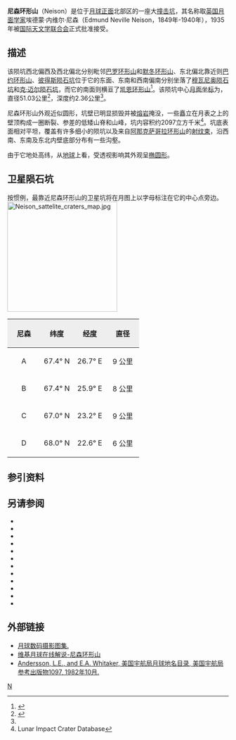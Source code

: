 {{lunar crater data|
 image=Neison LO-IV-104H LTVT.JPG|
 caption=月球轨道器4号拍摄的图像|
 latitude=68.21|
 N_or_S=N|
 longitude=25.02|
 E_or_W=E|
 diameter=51.03公里|
 depth=2.36公里|
 colong=338|
 eponym=埃德蒙·内·尼森}}
'''尼森环形山'''（Neison）是位于[[月球正面|月球正面]]北部区的一座大[[撞击坑|撞击坑]]，其名称取[[英国|英国]][[月面学|月面学家]]埃德蒙·内维尔·尼森（Edmund Neville Neison，1849年-1940年），1935年被[[国际天文学联合会|国际天文学联合会]]正式批准接受。

==描述==  
该陨坑西北偏西及西北偏北分别毗邻[[巴罗环形山|巴罗环形山]]和[[默冬环形山|默冬环形山]]、东北偏北靠近则[[巴约环形山|巴约环形山]]、[[彼得斯陨石坑|彼得斯陨石坑]]位于它的东面、东南和西南偏南分别坐落了[[穆瓦尼奥陨石坑|穆瓦尼奥陨石坑]]和[[克·迈尔陨石坑|克·迈尔陨石坑]]，而它的南面则横亘了[[凯恩环形山|凯恩环形山]]<ref>{{Cite web |url=http://planetarynames.wr.usgs.gov/images/Lunar/lac_4_lo.pdf |title=Crater Neison on the map LAC-4. |accessdate=2017-02-21 |archive-date=2013-02-20 |archive-url=https://web.archive.org/web/20130220125411/http://planetarynames.wr.usgs.gov/images/Lunar/lac_4_lo.pdf |dead-url=no }}</ref>。该陨坑中心[[月面坐标|月面坐标]]为{{Coord|68.21|N|25.02|E|globe:Moon|nogoogle=1|noosm=1}}，直径51.03公里<ref name="IAU">{{Cite web |url=http://planetarynames.wr.usgs.gov/Feature/4196 |title=Directory of the International Astronomical Union |accessdate=2017-02-21 |archive-date=2016-01-09 |archive-url=https://web.archive.org/web/20160109204921/http://planetarynames.wr.usgs.gov/Feature/4196 |dead-url=no }}</ref>，深度约2.36公里<ref name="LICD"/>。

尼森环形山外观近似圆形，坑壁已明显损毁并被[[熔岩|熔岩]]掩没，一些矗立在月表之上的壁顶构成一圈断裂、参差的低矮山脊和山峰，坑内容积约2097立方千米<ref name="LICD">Lunar Impact Crater Database</ref>。坑底表面相对平坦，覆盖有许多细小的陨坑以及来自[[阿那克萨哥拉环形山|阿那克萨哥拉环形山]]的[[射纹系统|射纹束]]，沿西南、东南及东北内壁底部分布有一些沟壑。

由于它地处高纬，从[[地球|地球]]上看，受透视影响其外观呈[[椭圆形|椭圆形]]。

==卫星陨石坑==
按惯例，最靠近尼森环形山的卫星坑将在月图上以字母标注在它的中心点旁边。
[[Image:Neison_sattelite_craters_map.jpg|250px]]

{| class="wikitable"
!width="25%" style="background:#eeeeee;" |尼森 
!width="25%" style="background:#eeeeee;" |纬度
!width="25%" style="background:#eeeeee;" |经度
!width="25%" style="background:#eeeeee;" |直径
|-
|align="center"|A
|align="center"|67.4° N
|align="center"|26.7° E
|align="center"|9 公里
|-
|align="center"|B
|align="center"|67.4° N
|align="center"|25.9° E
|align="center"|8 公里
|-
|align="center"|C
|align="center"|67.0° N
|align="center"|23.2° E
|align="center"|9 公里
|-
|align="center"|D
|align="center"|68.0° N
|align="center"|22.6° E
|align="center"|6 公里
|}{{clear}}
==参引资料==
{{Reflist}}

==另请参阅==
{{refbegin}}
* {{cite book
  | last1 = Andersson
  | first1 = L. E.
  | last2 = Whitaker
  | first2 = E. A.
  | authorlink2 = Ewen Whitaker
  | date = 1982
  | title = [[NASA|NASA]] Catalogue of Lunar Nomenclature
  | publisher = NASA RP-1097
  | ref = harv
  }}
* {{cite web
  | last = Blue
  | first = Jennifer
  | date = July 25, 2007
  | title = Gazetteer of Planetary Nomenclature
  | publisher = [[United_States_Geological_Survey|USGS]]
  | url = http://planetarynames.wr.usgs.gov/
  | accessdate = 2007-08-05
  | ref = harv
  | archive-date = 2018-12-25
  | archive-url = https://web.archive.org/web/20181225170157/https://planetarynames.wr.usgs.gov/
  | dead-url = no
  }}
* {{cite book
  | last1 = Bussey
  | first1 = B.
  | authorlink1 = Ben Bussey
  | last2 = Spudis
  | first2 = P.
  | authorlink2 = Paul Spudis
  | date = 2004
  | title = The Clementine Atlas of the Moon
  | publisher = Cambridge University Press
  | location = New York
  | isbn = 978-0-521-81528-4
  | ref = harv
  }}
* {{cite book
  | last1 = Cocks
  | first1 = Elijah E.
  | last2 = Cocks
  | first2 = Josiah C.
  | date = 1995
  | title = Who's Who on the Moon: A Biographical Dictionary of Lunar Nomenclature
  | url = https://archive.org/details/isbn_9780936389271
  | publisher = Tudor Publishers
  | isbn = 978-0-936389-27-1
  | ref = harv
  }}
* {{cite web
  | last = McDowell
  | first = Jonathan
  | date = July 15, 2007
  | url = http://host.planet4589.org/astro/lunar/
  | title = Lunar Nomenclature
  | publisher = Jonathan's Space Report
  | accessdate = 2007-10-24
  | ref = harv
  | archive-date = 2018-12-25
  | archive-url = https://web.archive.org/web/20181225170156/http://host.planet4589.org/astro/lunar/
  | dead-url = no
  }}
* {{cite journal| last1 = Menzel| first1 = D. H.| last2 = Minnaert| first2 = M.| last3 = Levin| first3 = B.| last4 = Dollfus| first4 = A.| last5 = Bell| first5 = B.| title = Report on Lunar Nomenclature by the Working Group of Commission 17 of the IAU| doi = 10.1007/BF00171763| journal = Space Science Reviews| volume = 12| issue = 2| pages = 136–186| date = 1971| bibcode = 1971SSRv...12..136M| ref = harv}}
* {{cite book
  | first = Patrick
  | last = Moore
  | authorlink = Patrick Moore
  | date = 2001
  | title = On the Moon
  | url = https://archive.org/details/patrickmooreonmo00patr
  | publisher = Sterling Publishing Co.
  | isbn = 978-0-304-35469-6
  | ref = harv
  }}
* {{cite book
  | first = Fred W.
  | last = Price
  | date = 1988
  | title = The Moon Observer's Handbook
  | publisher = Cambridge University Press
  | isbn = 978-0-521-33500-3
  | ref = harv
  }}
* {{cite book
  | last = Rükl
  | first = Antonín
  | authorlink = Antonín Rükl
  | date = 1990
  | title = Atlas of the Moon
  | publisher = Kalmbach Books
  | isbn = 978-0-913135-17-4
  | ref = harv
  }}
* {{cite book
  | last = Webb
  | first = Rev. T. W.
  | authorlink = Thomas William Webb
  | date = 1962
  | title = Celestial Objects for Common Telescopes
  | url = https://archive.org/details/celestialobjects00webb
  | edition = 6th revised
  | publisher = Dover
  | isbn = 978-0-486-20917-3
  | ref = harv
  }}
* {{cite book
  | first = Ewen A.
  | last = Whitaker
  | authorlink = Ewen Whitaker
  | date = 1999
  | title = Mapping and Naming the Moon
  | publisher = Cambridge University Press
  | isbn = 978-0-521-62248-6
  | ref = harv
  }}
* {{cite book
  | first = Peter T.
  | last = Wlasuk
  | date = 2000
  | title = Observing the Moon
  | publisher = Springer
  | isbn = 978-1-85233-193-1
  | ref = harv
 }}
{{refend}}

==外部链接==
*[http://www.lpi.usra.edu/resources/lunar_orbiter/bin/srch_nam.shtml?Neison%7C0 月球数码摄影图集.] {{Wayback|url=http://www.lpi.usra.edu/resources/lunar_orbiter/bin/srch_nam.shtml?Neison%7C0 |date=20170417074651 }}
*[http://the-moon.wikispaces.com/Neison 维基月球在线解说-尼森环形山] {{Wayback|url=http://the-moon.wikispaces.com/Neison |date=20180530152410 }}
* [http://planet4589.org/astro/lunar/RP-1097.pdf Andersson, L.E., and E.A. Whitaker, 美国宇航局月球地名目录, 美国宇航局参考出版物1097, 1982年10月.] {{Wayback|url=http://planet4589.org/astro/lunar/RP-1097.pdf |date=20141006125838 }}

[[Category:月球环形山|N]]
{{月球環形山 (L-N)}}